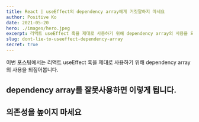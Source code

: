 ```yaml
---
title: React | useEffect의 dependency array에게 거짓말하지 마세요 
author: Positive Ko
date: 2021-05-20
hero: ./images/hero.jpeg
excerpt: 리액트 useEffect 훅을 제대로 사용하기 위해 dependency array의 사용을 되짚어봅니다. 
slug: dont-lie-to-useeffect-dependency-array
secret: true
---
```


이번 포스팅에서는 리액트 useEffect 훅을 제대로 사용하기 위해 dependency array의 사용을 되짚어봅니다. 


## dependency array를 잘못사용하면 이렇게 됩니다.

## 의존성을 높이지 마세요

## 